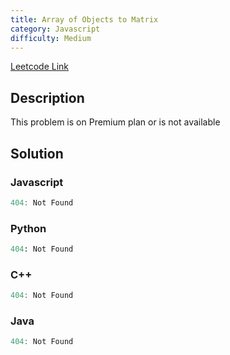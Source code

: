 ```yaml
---
title: Array of Objects to Matrix
category: Javascript
difficulty: Medium
---
```


<Callout>

[Leetcode Link](https://leetcode.com/problems/array-of-objects-to-matrix)

</Callout>

## Description
This problem is on Premium plan or is not available

## Solution

### Javascript
```javascript
404: Not Found
```
### Python
```python
404: Not Found
```
### C++
```cpp
404: Not Found
```
### Java
```java
404: Not Found
```


